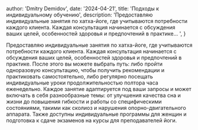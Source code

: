 
  author: 'Dmitry Demidov',
  date: '2024-04-21',
  title: 'Подходы к индивидуальному обучению',
  description:
    'Предоставляю индивидуальные занятия по хатха-йоге, где учитываются потребности каждого клиента. Каждая консультация начинается с обсуждения ваших целей, особенностей здоровья и предпочтений в практике... ',
}

<p>Предоставляю индивидуальные занятия по хатха-йоге, где учитываются потребности каждого клиента. Каждая консультация начинается с обсуждения ваших целей, особенностей здоровья и предпочтений в практике. После этого вы можете выбрать путь: либо пройти одноразовую консультацию, чтобы получить рекомендации и практиковать самостоятельно, либо регулярно посещать индивидуальные уроки продолжительностью полтора часа еженедельно. Каждое занятие адаптируется под ваши запросы и может включать в себя разнообразные темы: от улучшения качества сна и жизни до повышения гибкости и работы со специфическими состояниями, такими как сколиоз и нарушения опорно-двигательного аппарата. Также доступны индивидуальные программы для женщин и подготовка к сдаче экзаменов на курсы для преподавателей йоги.</p>


